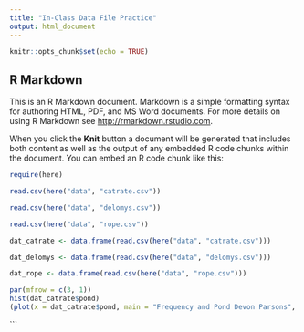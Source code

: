 ```yaml
---
title: "In-Class Data File Practice"
output: html_document
---
```


```r
knitr::opts_chunk$set(echo = TRUE)
```

## R Markdown

This is an R Markdown document. Markdown is a simple formatting syntax for authoring HTML, PDF, and MS Word documents. For more details on using R Markdown see <http://rmarkdown.rstudio.com>.

When you click the **Knit** button a document will be generated that includes both content as well as the output of any embedded R code chunks within the document. You can embed an R code chunk like this:


```r
require(here)

read.csv(here("data", "catrate.csv"))

read.csv(here("data", "delomys.csv"))

read.csv(here("data", "rope.csv"))

dat_catrate <- data.frame(read.csv(here("data", "catrate.csv")))

dat_delomys <- data.frame(read.csv(here("data", "delomys.csv")))

dat_rope <- data.frame(read.csv(here("data", "rope.csv")))
```

```r
par(mfrow = c(3, 1))
hist(dat_catrate$pond)
(plot(x = dat_catrate$pond, main = "Frequency and Pond Devon Parsons", ylab = "Frequency", xlab = "Pond"))
```

```